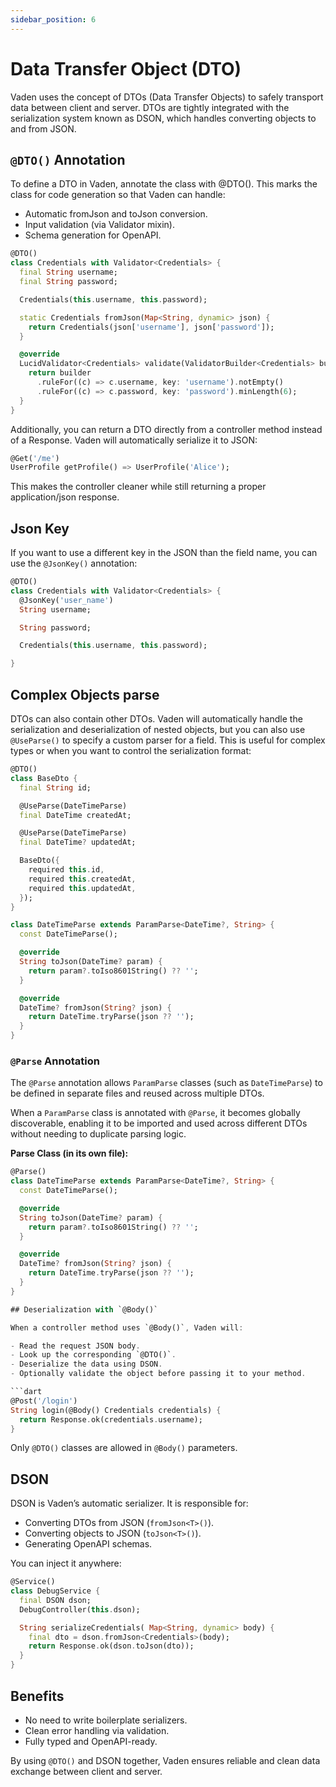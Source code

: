 ```yaml
---
sidebar_position: 6
---
```


# Data Transfer Object (DTO)

Vaden uses the concept of DTOs (Data Transfer Objects) to safely transport data between client and server. DTOs are tightly integrated with the serialization system known as DSON, which handles converting objects to and from JSON.

## `@DTO()` Annotation

To define a DTO in Vaden, annotate the class with @DTO(). This marks the class for code generation so that Vaden can handle:
- Automatic fromJson and toJson conversion.
- Input validation (via Validator mixin).
- Schema generation for OpenAPI.

```dart
@DTO()
class Credentials with Validator<Credentials> {
  final String username;
  final String password;

  Credentials(this.username, this.password);

  static Credentials fromJson(Map<String, dynamic> json) {
    return Credentials(json['username'], json['password']);
  }

  @override
  LucidValidator<Credentials> validate(ValidatorBuilder<Credentials> builder) {
    return builder
      .ruleFor((c) => c.username, key: 'username').notEmpty()
      .ruleFor((c) => c.password, key: 'password').minLength(6);
  }
}
```

Additionally, you can return a DTO directly from a controller method instead of a Response. Vaden will automatically serialize it to JSON:

```dart
@Get('/me')
UserProfile getProfile() => UserProfile('Alice');
```

This makes the controller cleaner while still returning a proper application/json response.

## Json Key 

If you want to use a different key in the JSON than the field name, you can use the `@JsonKey()` annotation:

```dart
@DTO()
class Credentials with Validator<Credentials> {
  @JsonKey('user_name')
  String username;

  String password;

  Credentials(this.username, this.password);

}
```

## Complex Objects parse

DTOs can also contain other DTOs. Vaden will automatically handle the serialization and deserialization of nested objects,
but you can also use `@UseParse()` to specify a custom parser for a field. This is useful for complex 
types or when you want to control the serialization format:

```dart
@DTO()
class BaseDto {
  final String id;

  @UseParse(DateTimeParse)
  final DateTime createdAt;

  @UseParse(DateTimeParse)
  final DateTime? updatedAt;

  BaseDto({
    required this.id,
    required this.createdAt,
    required this.updatedAt,
  });
}

class DateTimeParse extends ParamParse<DateTime?, String> {
  const DateTimeParse();

  @override
  String toJson(DateTime? param) {
    return param?.toIso8601String() ?? '';
  }

  @override
  DateTime? fromJson(String? json) {
    return DateTime.tryParse(json ?? '');
  }
}
```

### `@Parse` Annotation

The `@Parse` annotation allows `ParamParse` classes (such as `DateTimeParse`) to be defined in separate files and reused across multiple DTOs.

When a `ParamParse` class is annotated with `@Parse`, it becomes globally discoverable, enabling it to be imported and used across different DTOs without needing to duplicate parsing logic.

**Parse Class (in its own file):**
```dart
@Parse()
class DateTimeParse extends ParamParse<DateTime?, String> {
  const DateTimeParse();

  @override
  String toJson(DateTime? param) {
    return param?.toIso8601String() ?? '';
  }

  @override
  DateTime? fromJson(String? json) {
    return DateTime.tryParse(json ?? '');
  }
}

## Deserialization with `@Body()`

When a controller method uses `@Body()`, Vaden will:

- Read the request JSON body.
- Look up the corresponding `@DTO()`.
- Deserialize the data using DSON.
- Optionally validate the object before passing it to your method.

```dart
@Post('/login')
String login(@Body() Credentials credentials) {
  return Response.ok(credentials.username);
}
```
Only `@DTO()` classes are allowed in `@Body()` parameters.

## DSON

DSON is Vaden’s automatic serializer. It is responsible for:
- Converting DTOs from JSON (`fromJson<T>()`).
- Converting objects to JSON (`toJson<T>()`).
- Generating OpenAPI schemas.

You can inject it anywhere:

```dart
@Service()
class DebugService {
  final DSON dson;
  DebugController(this.dson);

  String serializeCredentials( Map<String, dynamic> body) {
    final dto = dson.fromJson<Credentials>(body);
    return Response.ok(dson.toJson(dto));
  }
}
```

## Benefits

- No need to write boilerplate serializers.
- Clean error handling via validation.
- Fully typed and OpenAPI-ready.

By using `@DTO()` and DSON together, Vaden ensures reliable and clean data exchange between client and server.